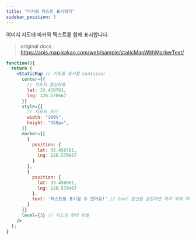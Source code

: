 ```yaml
---
title: "마커와 텍스트 표시하기"
sidebar_position: 3
---
```


이미지 지도에 마커와 텍스트를 함께 표시합니다.

> original docs : https://apis.map.kakao.com/web/sample/staticMapWithMarkerText/

```jsx live
function(){
  return (
    <StaticMap // 지도를 표시할 Container
      center={{
        // 지도의 중심좌표
        lat: 33.450701,
        lng: 126.570667
      }}
      style={{
        // 지도의 크기
        width: "100%",
        height: "450px",
      }}
      marker={[
        {
          position: {
            lat: 33.450701,
            lng: 126.570667
          }
        },
        {
          position: {
            lat: 33.450001,
            lng: 126.570467
          },
          text: '텍스트를 표시할 수 있어요!' // text 옵션을 설정하면 마커 위에 텍스트를 함께 표시할 수 있습니다
        }
      ]}
      level={3} // 지도의 확대 레벨
    />
  );
}
```
